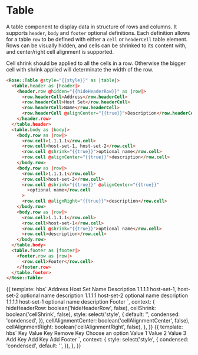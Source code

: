 
<Meta title="Rose/Table" component="Table" />

# Table

A table component to display data in structure of rows and columns. It supports `header`, `body` and `footer` optional definitions. Each definition allows for a table `row` to be defined with either a `cell` or `headerCell` table element. Rows can be visually hidden, and cells can be shrinked to its content with, and center/right cell alignment is supported.

Cell shrink should be applied to all the cells in a row. Otherwise the bigger cell with shrink applied will determinate the width of the row.

```html
<Rose::Table @style="{{style}}" as |table|>
  <table.header as |header|>
    <header.row @hidden="{{hideHeaderRow}}" as |row|>
      <row.headerCell>Address</row.headerCell>
      <row.headerCell>Host Set</row.headerCell>
      <row.headerCell>Name</row.headerCell>
      <row.headerCell @alignCenter="{{true}}">Description</row.headerCell>
    </header.row>
  </table.header>
  <table.body as |body|>
    <body.row as |row|>
      <row.cell>1.1.1.1</row.cell>
      <row.cell>host-set-1, host-set-2</row.cell>
      <row.cell @shrink="{{true}}">optional name</row.cell>
      <row.cell @alignCenter="{{true}}">description</row.cell>
    </body.row>
    <body.row as |row|>
      <row.cell>1.1.1.1</row.cell>
      <row.cell>host-set-2</row.cell>
      <row.cell @shrink="{{true}}" @alignCenter="{{true}}"
        >optional name</row.cell
      >
      <row.cell @alignRight="{{true}}">description</row.cell>
    </body.row>
    <body.row as |row|>
      <row.cell>1.1.1.1</row.cell>
      <row.cell>host-set-1</row.cell>
      <row.cell @shrink="{{true}}">optional name</row.cell>
      <row.cell>description</row.cell>
    </body.row>
  </table.body>
  <table.footer as |footer|>
    <footer.row as |row|>
      <row.cell>Footer</row.cell>
    </footer.row>
  </table.footer>
</Rose::Table>
```

<Preview>
  <Story name="Basic">
    {{
      template: hbs`
    <Rose::Table @style={{style}} as |table|>
      <table.header as |header|>
        <header.row @hidden={{hideHeaderRow}} as |row|>
          <row.headerCell @shrink={{cellShrink}} @alignCenter={{cellAlignmentCenter}} @alignRight={{cellAlignmentRight}}>Address</row.headerCell>
          <row.headerCell @alignCenter={{cellAlignmentCenter}} @alignRight={{cellAlignmentRight}}>Host Set</row.headerCell>
          <row.headerCell @shrink={{cellShrink}} @alignCenter={{cellAlignmentCenter}} @alignRight={{cellAlignmentRight}}>Name</row.headerCell>
          <row.headerCell @alignCenter={{cellAlignmentCenter}} @alignRight={{cellAlignmentRight}}>Description</row.headerCell>
        </header.row>
      </table.header>
      <table.body as |body|>
        <body.row as |row|>
          <row.cell @shrink={{cellShrink}}>1.1.1.1</row.cell>
          <row.cell>host-set-1, host-set-2</row.cell>
          <row.cell @shrink={{cellShrink}}>optional name</row.cell>
          <row.cell>description</row.cell>
        </body.row>
        <body.row as |row|>
          <row.cell @shrink={{cellShrink}} @alignCenter={{cellAlignmentCenter}}>1.1.1.1</row.cell>
          <row.cell @alignCenter={{cellAlignmentCenter}}>host-set-2</row.cell>
          <row.cell @shrink={{cellShrink}} @alignCenter={{cellAlignmentCenter}}>optional name</row.cell>
          <row.cell @alignCenter={{cellAlignmentCenter}}>description</row.cell>
        </body.row>
        <body.row as |row|>
          <row.cell @shrink={{cellShrink}} @alignRight={{cellAlignmentRight}}>1.1.1.1</row.cell>
          <row.cell @alignRight={{cellAlignmentRight}}>host-set-1</row.cell>
          <row.cell @shrink={{cellShrink}} @alignRight={{cellAlignmentRight}}>optional name</row.cell>
          <row.cell @alignRight={{cellAlignmentRight}}>description</row.cell>
        </body.row>
      </table.body>
      <table.footer as |footer|>
        <footer.row as |row|>
          <row.cell>Footer</row.cell>
        </footer.row>
      </table.footer>
    </Rose::Table>
    `,
      context: {
        hideHeaderRow: boolean('hideHeaderRow', false),
        cellShrink: boolean('cellShrink', false),
        style: select('style', {
          default: '',
          condensed: 'condensed',
        }),
        cellAlignmentCenter: boolean('cellAlignmentCenter', false),
        cellAlignmentRight: boolean('cellAlignmentRight', false),
      },
    }}
  </Story>
</Preview>

<Preview>
  <Story name="Basic Key/Value Table">
    {{
      template: hbs`
      <Rose::Table @style={{style}} as |table|>
        <table.header as |header|>
          <header.row  as |row|>
            <row.headerCell @shrink={{true}}>Key</row.headerCell>
            <row.headerCell colspan="2">Value</row.headerCell>
          </header.row>
        </table.header>
        <table.body as |body|>
          <body.row as |row|>
            <row.cell>Key</row.cell>
            <row.cell>
              <Rose::Form::Input @contextual={{true}} as |input|>
                <input.field />
              </Rose::Form::Input>
            </row.cell>
            <row.cell @shrink={{true}} @alignRight={{true}}>
              <Rose::Button @style="secondary" @iconOnly="flight-icons/svg/trash-16" title="Remove">Remove</Rose::Button>
            </row.cell>
          </body.row>
          <body.row as |row|>
            <row.cell>Key</row.cell>
            <row.cell>
              <Rose::Form::Select
                @name="Test select"
                as |field|
              >
                <field.field as |select|>
                  <select.option>Choose an option</select.option>
                  <select.option @value="value-1">Value 1</select.option>
                  <select.option @value="value-2">Value 2</select.option>
                  <select.option @value="value-3">Value 3</select.option>
                </field.field>
              </Rose::Form::Select>
            </row.cell>
            <row.cell @shrink={{true}} @alignRight={{true}}>
              <Rose::Button @style="secondary">Add</Rose::Button>
            </row.cell>
          </body.row>
          <body.row as |row|>
            <row.cell>Key</row.cell>
            <row.cell>
              <Rose::Form::Input @contextual={{true}} as |input|>
                <input.field />
              </Rose::Form::Input>
            </row.cell>
            <row.cell @alignRight={{true}}>
              <Rose::Button @style="secondary">Add</Rose::Button>
            </row.cell>
          </body.row>
          <body.row as |row|>
            <row.cell>Key</row.cell>
            <row.cell>
              <Rose::Form::Textarea
                @name="field"
                readonly={{false}}
              />
            </row.cell>
            <row.cell @alignRight={{true}}>
              <Rose::Button @style="secondary">Add</Rose::Button>
            </row.cell>
          </body.row>
        </table.body>
        <table.footer @hidden={{true}} as |footer|>
          <footer.row as |row|>
            <row.cell colspan="3">Footer</row.cell>
          </footer.row>
        </table.footer>
      </Rose::Table>
    `,
      context: {
        style: select('style', {
          condensed: 'condensed',
          default: '',
        }),
      },
    }}
  </Story>
</Preview>

